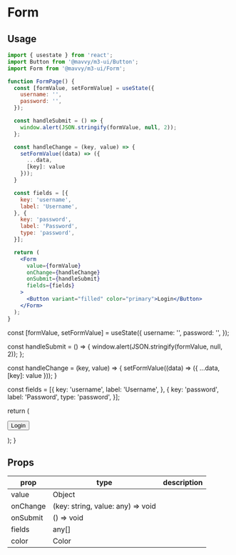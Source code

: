 
# Form

## Usage

```jsx
import { usestate } from 'react';
import Button from '@mavvy/m3-ui/Button';
import Form from '@mavvy/m3-ui/Form';

function FormPage() {
  const [formValue, setFormValue] = useState({
    username: '',
    password: '',
  });

  const handleSubmit = () => {
    window.alert(JSON.stringify(formValue, null, 2));
  };

  const handleChange = (key, value) => {
    setFormValue((data) => ({
      ...data,
      [key]: value
    }));
  }

  const fields = [{
    key: 'username',
    label: 'Username',
  }, {
    key: 'password',
    label: 'Password',
    type: 'password',
  }];

  return (
    <Form
      value={formValue}
      onChange={handleChange}
      onSubmit={handleSubmit}
      fields={fields}
    >
      <Button variant="filled" color="primary">Login</Button>
    </Form>
  );
}

```

  const [formValue, setFormValue] = useState({
    username: '',
    password: '',
  });

  const handleSubmit = () => {
    window.alert(JSON.stringify(formValue, null, 2));
  };

  const handleChange = (key, value) => {
    setFormValue((data) => ({
      ...data,
      [key]: value
    }));
  }

  const fields = [{
    key: 'username',
    label: 'Username',
  }, {
    key: 'password',
    label: 'Password',
    type: 'password',
  }];

  return (
    <Form
      value={formValue}
      onChange={handleChange}
      onSubmit={handleSubmit}
      fields={fields}
    >
      <Button variant="filled" color="primary">Login</Button>
    </Form>
  );
}

<FormPage />

## Props

|prop|type|description|
|----|----|-----------|
|value|Object||
|onChange|(key: string, value: any) => void||
|onSubmit|() => void||
|fields|any[]||
|color|Color||
